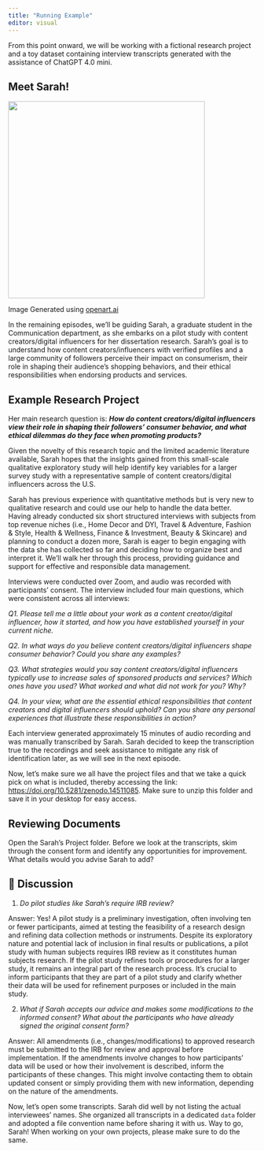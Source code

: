 ```yaml
---
title: "Running Example"
editor: visual
---
```


From this point onward, we will be working with a fictional research project and a toy dataset containing interview transcripts generated with the assistance of ChatGPT 4.0 mini.

## **Meet Sarah!**

![](images/sarah-new.png){width="400"}

Image Generated using [openart.ai](https://openart.ai/)

In the remaining episodes, we’ll be guiding Sarah, a graduate student in the Communication department, as she embarks on a pilot study with content creators/digital influencers for her dissertation research. Sarah's goal is to understand how content creators/influencers with verified profiles and a large community of followers perceive their impact on consumerism, their role in shaping their audience's shopping behaviors, and their ethical responsibilities when endorsing products and services.

## Example Research Project

Her main research question is: ***How do content creators/digital influencers view their role in shaping their followers' consumer behavior, and what ethical dilemmas do they face when promoting products?***

Given the novelty of this research topic and the limited academic literature available, Sarah hopes that the insights gained from this small-scale qualitative exploratory study will help identify key variables for a larger survey study with a representative sample of content creators/digital influencers across the U.S.

Sarah has previous experience with quantitative methods but is very new to qualitative research and could use our help to handle the data better. Having already conducted six short structured interviews with subjects from top revenue niches (i.e., Home Decor and DYI, Travel & Adventure, Fashion & Style, Health & Wellness, Finance & Investment, Beauty & Skincare) and planning to conduct a dozen more, Sarah is eager to begin engaging with the data she has collected so far and deciding how to organize best and interpret it. We’ll walk her through this process, providing guidance and support for effective and responsible data management.

Interviews were conducted over Zoom, and audio was recorded with participants' consent. The interview included four main questions, which were consistent across all interviews:

*Q1. Please tell me a little about your work as a content creator/digital influencer, how it started, and how you have established yourself in your current niche.*

*Q2. In what ways do you believe content creators/digital influencers shape consumer behavior? Could you share any examples?*

*Q3. What strategies would you say content creators/digital influencers typically use to increase sales of sponsored products and services? Which ones have you used? What worked and what did not work for you? Why?*

*Q4. In your view, what are the essential ethical responsibilities that content creators and digital influencers should uphold? Can you share any personal experiences that illustrate these responsibilities in action?*

Each interview generated approximately 15 minutes of audio recording and was manually transcribed by Sarah. Sarah decided to keep the transcription true to the recordings and seek assistance to mitigate any risk of identification later, as we will see in the next episode.

Now, let's make sure we all have the project files and that we take a quick pick on what is included, thereby accessing the link: [https://doi.org/10.5281/zenodo.14511085](https://doi.org/10.5281/zenodo.14511085){target="_blank"}. Make sure to unzip this folder and save it in your desktop for easy access.

## Reviewing Documents

Open the Sarah's Project folder. Before we look at the transcripts, skim through the consent form and identify any opportunities for improvement. What details would you advise Sarah to add?

::: {.callout-note collapse="true" icon="false"}
## 💭 Discussion

1.  *Do pilot studies like Sarah's require IRB review?*

Answer: Yes! A pilot study is a preliminary investigation, often involving ten or fewer participants, aimed at testing the feasibility of a research design and refining data collection methods or instruments. Despite its exploratory nature and potential lack of inclusion in final results or publications, a pilot study with human subjects requires IRB review as it constitutes human subjects research. If the pilot study refines tools or procedures for a larger study, it remains an integral part of the research process. It’s crucial to inform participants that they are part of a pilot study and clarify whether their data will be used for refinement purposes or included in the main study.

2. *What if Sarah accepts our advice and makes some modifications to the informed consent? What about the participants who have already signed the original consent form?*

Answer: All amendments (i.e., changes/modifications) to approved research must be submitted to the IRB for review and approval before implementation. If the amendments involve changes to how participants' data will be used or how their involvement is described, inform the participants of these changes. This might involve contacting them to obtain updated consent or simply providing them with new information, depending on the nature of the amendments.
:::

Now, let's open some transcripts. Sarah did well by not listing the actual interviewees' names. She organized all transcripts in a dedicated `data` folder and adopted a file convention name before sharing it with us. Way to go, Sarah! When working on your own projects, please make sure to do the same.
